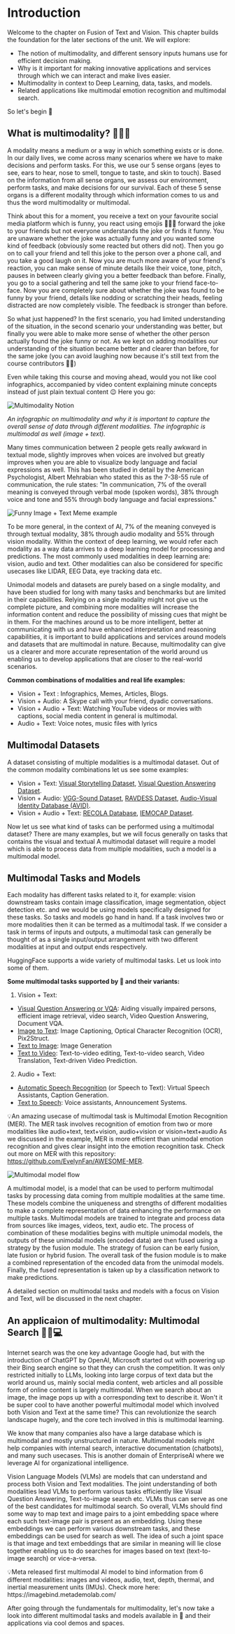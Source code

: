 # Introduction

Welcome to the chapter on Fusion of Text and Vision. This chapter builds the foundation for the later sections of the unit. We will explore:
- The notion of multimodality, and different sensory inputs humans use for efficient decision making. 
- Why is it important for making innovative applications and services through which we can interact and make lives easier.
- Multimodality in context to Deep Learning, data, tasks, and models.
- Related applications like multimodal emotion recognition and multimodal search.

So let's begin 🤗

## What is multimodality? 📸📝🎵

A modality means a medium or a way in which something exists or is done. In our daily lives, we come across many scenarios where we have to make decisions and perform tasks. For this, we use our 5 sense organs (eyes to see, ears to hear, nose to smell, tongue to taste, and skin to touch). Based on the information from all sense organs, we assess our environment, perform tasks, and make decisions for our survival. Each of these 5 sense organs is a different modality through which information comes to us and thus the word multimodality or multimodal. 

Think about this for a moment, you receive a text on your favourite social media platform which is funny, you react using emojis 🥱😅🤣 forward the joke to your friends but not everyone understands the joke or finds it funny. You are unaware whether the joke was actually funny and you wanted some kind of feedback (obviously some reacted but others did not).
Then you go on to call your friend and tell this joke to the person over a phone call, and you take a good laugh on it. Now you are much more aware of your friend's reaction, you can make sense of minute details like their voice, tone, pitch, pauses in between clearly giving you a better feedback than before. 
Finally, you go to a social gathering and tell the same joke to your friend face-to-face. Now you are completely sure about whether the joke was found to be funny by your friend, details like nodding or scratching their heads, feeling distracted are now completely visible. The feedback is stronger than before.

So what just happened? In the first scenario, you had limited understanding of the situation, in the second scenario your understanding was better, but finally you were able to make more sense of whether the other person actually found the joke funny or not. As we kept on adding modalities our understanding of the situation became better and clearer than before, for the same joke (you can avoid laughing now because it's still text from the course contributors 🤔😔)

Even while taking this course and moving ahead, would you not like cool infographics, accompanied by video content explaining minute concepts instead of just plain textual content 😉
Here you go:

![Multimodality Notion](https://huggingface.co/datasets/hf-vision/course-assets/blob/main/multimodal_fusion_text_vision/multimodal_elephant.png)

*An infographic on multimodality and why it is important to capture the overall sense of data through different modalities. The infographic is multimodal as well (image + text).*

Many times communication between 2 people gets really awkward in textual mode, slightly improves when voices are involved but greatly improves when you are able to visualize body language and facial expressions as well. This has been studied in detail by the American Psychologist, Albert Mehrabian who stated this as the 7-38-55 rule of communication, the rule states:
"In communication, 7% of the overall meaning is conveyed through verbal mode (spoken words), 38% through voice and tone and 55% through body language and facial expressions."

![Funny Image + Text Meme example](https://huggingface.co/datasets/hf-vision/course-assets/blob/main/multimodal_fusion_text_vision/bigbang.jpg)

To be more general, in the context of AI, 7% of the meaning conveyed is through textual modality, 38% through audio modality and 55% through vision modality.
Within the context of deep learning, we would refer each modality as a way data arrives to a deep learning model for processing and predictions. The most commonly used modalities in deep learning are: vision, audio and text. Other modalities can also be considered for specific usecases like LIDAR, EEG Data, eye tracking data etc.

Unimodal models and datasets are purely based on a single modality, and have been studied for long with many tasks and benchmarks but are limited in their capabilities. Relying on a single modality might not give us the complete picture, and combining more modalities will increase the information content and reduce the possibility of missing cues that might be in them. 
For the machines around us to be more intelligent, better at communicating with us and have enhanced interpretation and reasoning capabilities, it is important to build applications and services around models and datasets that are multimodal in nature. Because, multimodality can give us a clearer and more accurate representation
of the world around us enabling us to develop applications that are closer to the real-world scenarios.

**Common combinations of modalities and real life examples:**
- Vision + Text : Infographics, Memes, Articles, Blogs.
- Vision + Audio: A Skype call with your friend, dyadic conversations.
- Vision + Audio + Text: Watching YouTube videos or movies with captions, social media content in general is multimodal. 
- Audio + Text: Voice notes, music files with lyrics

## Multimodal Datasets
A dataset consisting of multiple modalities is a multimodal dataset. Out of the common modality combinations let us see some examples:
- Vision + Text: [Visual Storytelling Dataset](https://visionandlanguage.net/VIST/), [Visual Question Answering Dataset](https://visualqa.org/download.html).
- Vision + Audio: [VGG-Sound Dataset](https://www.robots.ox.ac.uk/~vgg/data/vggsound/), [RAVDESS Dataset](https://zenodo.org/records/1188976), [Audio-Visual Identity Database (AVID)](https://www.avid.wiki/Main_Page).
- Vision + Audio + Text: [RECOLA Database](https://diuf.unifr.ch/main/diva/recola/), [IEMOCAP Dataset](https://sail.usc.edu/iemocap/).

Now let us see what kind of tasks can be performed using a multimodal dataset? There are many examples, but we will focus generally on tasks that contains the visual and textual 
A multimodal dataset will require a model which is able to process data from multiple modalities, such a model is a multimodal model.

## Multimodal Tasks and Models

Each modality has different tasks related to it, for example: vision downstream tasks contain image classification, image segmentation, object detection etc. and we would be using
models specifically designed for these tasks. So tasks and models go hand in hand. If a task involves two or more modalities then it can be termed as a multimodal task. If we consider a task in terms of inputs and outputs, a multimodal task can generally be thought of as a single input/output arrangement with two different modalities at input and output ends respectively.

HuggingFace supports a wide variety of multimodal tasks. Let us look into some of them.

**Some multimodal tasks supported by 🤗 and their variants:**
1. Vision + Text:
- [Visual Question Answering or VQA](https://huggingface.co/tasks/visual-question-answering): Aiding visually impaired persons, efficient image retrieval, video search, Video Question Answering, Document VQA.
- [Image to Text](https://huggingface.co/tasks/image-to-text): Image Captioning, Optical Character Recognition (OCR), Pix2Struct.
- [Text to Image](https://huggingface.co/tasks/text-to-image): Image Generation
- [Text to Video](https://huggingface.co/tasks/text-to-video): Text-to-video editing, Text-to-video search, Video Translation, Text-driven Video Prediction.

2. Audio + Text:  
- [Automatic Speech Recognition](https://huggingface.co/tasks/automatic-speech-recognition) (or Speech to Text): Virtual Speech Assistants, Caption Generation.
- [Text to Speech](https://huggingface.co/tasks/text-to-speech): Voice assistants, Announcement Systems.

<Tip>

💡An amazing usecase of multimodal task is Multimodal Emotion Recognition (MER). The MER task involves recognition of emotion from two or more modalities like audio+text, text+vision, audio+vision or vision+text+audio As we discussed in the example, MER is more efficient than unimodal emotion recognition and gives clear insight into the 
emotion recognition task. Check out more on MER with this repository: https://github.com/EvelynFan/AWESOME-MER. 

</Tip>


![Multimodal model flow](https://huggingface.co/datasets/hf-vision/course-assets/blob/main/multimodal_fusion_text_vision/Multimodal.jpg)

A multimodal model, is a model that can be used to perform multimodal tasks by processing data coming from multiple modalities at the same time. These models combine the uniqueness and strengths of different modalities to make a complete representation of data enhancing the performance on multiple tasks. Multimodal models are trained to integrate and process data from sources like images, videos, text, audio etc. 
The process of combination of these modalities begins with multiple unimodal models, the outputs of  these unimodal models (encoded data) are then fused using a strategy by the fusion module. The strategy of fusion can be early fusion, late fusion or hybrid fusion. The overall task of the fusion module is to make a combined representation of the encoded data from the unimodal models. Finally, the fused representation is taken up by a classification network to make predictions.

A detailed section on multimodal tasks and models with a focus on Vision and Text, will be discussed in the next chapter.

## An applicaion of multimodality: Multimodal Search 🔎📲💻

Internet search was the one key advantage Google had, but with the introduction of ChatGPT by OpenAI, Microsoft started out with
powering up their Bing search engine so that they can crush the competition. It was only restricted initially to LLMs, looking into large corpus of text data but the world around us, mainly social media content, web articles and all possible form of online content is largely multimodal. When we search about an image, the image pops up with a corresponding text to describe it. Won't it be super cool to have another powerful multimodal model which involved both Vision and Text at the same time? This can revolutionize the search landscape hugely, and the core tech involved in this is multimodal learning.

We know that many companies also have a large database which is multimodal and mostly unstructured in nature. Multimodal models might help companies with internal search,
interactive documentation (chatbots), and many such usecases. This is another domain of EnterpriseAI where we leverage AI for organizational intelligence. 

Vision Language Models (VLMs) are models that can understand and process both Vision and Text modalities.
The joint understanding of both modalities lead VLMs to perform various tasks efficiently like Visual Question Answering, Text-to-image search etc. VLMs thus can serve as one of the best candidates for multimodal search. So overall, VLMs should find some way to map text and image pairs to a joint embedding space where each such text-image pair is present as an embedding. Using these embeddings we can perform various downstream tasks, and these embeddings can be used for search as well. The idea of such a joint space is that image and text embeddings that are similar in meaning will lie close together enabling us to do searches for images based on text (text-to-image search) or vice-a-versa.

<!-- Shall we add a demo or space here for ImageBind or just a plain GIF from the site? -->

<Tip>
💡Meta released first multimodal AI model to bind information from 6 different modalities:  images and videos, audio, text, depth, thermal, and inertial measurement units (IMUs). Check more here: https://imagebind.metademolab.com/
</Tip>

After going through the fundamentals for multimodality, let's now take a look into different multimodal tasks and models available in 🤗 and their applications via cool demos and spaces.
